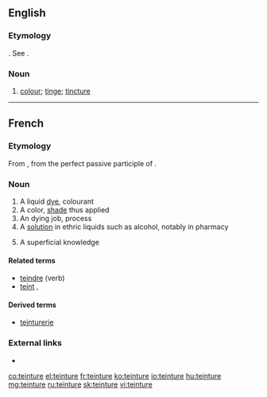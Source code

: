 ==English==

===Etymology===
{{etyl|fr|en}}. See {{term|tincture}}.

===Noun===
{{en-noun}}

# {{label|en|obsolete}} [[colour]]; [[tinge]]; [[tincture]]
#: {{rfquotek|Holland}}

{{Webster 1913}}

----

==French==

===Etymology===
From {{etyl|la|fr}} {{m|la|tinctūra}}, from {{m|la|tinctus}} the perfect passive participle of {{m|la|tingō}}.

===Noun===
{{fr-noun|f}}

# A liquid [[dye]], colourant
# A color, [[shade]] thus applied
# An dying job, process
# A [[solution]] in ethric liquids such as alcohol, notably in pharmacy
# {{label|fr|figuratively}} A superficial knowledge

====Related terms====
* [[teindre]] (verb)
* [[teint]] {{g|m}}, {{l|fr|teinte}} {{g|f}}

====Derived terms====
* [[teinturerie]]

===External links===
* {{R:TLFi}}

[[co:teinture]]
[[el:teinture]]
[[fr:teinture]]
[[ko:teinture]]
[[io:teinture]]
[[hu:teinture]]
[[mg:teinture]]
[[ru:teinture]]
[[sk:teinture]]
[[vi:teinture]]